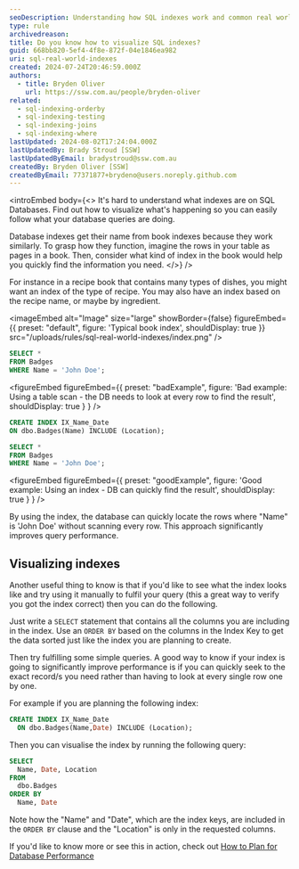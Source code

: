 ```yaml
---
seoDescription: Understanding how SQL indexes work and common real world ways of visualising them
type: rule
archivedreason:
title: Do you know how to visualize SQL indexes?
guid: 668bb820-5ef4-4f8e-872f-04e1846ea982
uri: sql-real-world-indexes
created: 2024-07-24T20:46:59.000Z
authors:
  - title: Bryden Oliver
    url: https://ssw.com.au/people/bryden-oliver
related:
  - sql-indexing-orderby
  - sql-indexing-testing
  - sql-indexing-joins
  - sql-indexing-where
lastUpdated: 2024-08-02T17:24:04.000Z
lastUpdatedBy: Brady Stroud [SSW]
lastUpdatedByEmail: bradystroud@ssw.com.au
createdBy: Bryden Oliver [SSW]
createdByEmail: 77371877+brydeno@users.noreply.github.com
---
```


<introEmbed
  body={<>
It's hard to understand what indexes are on SQL Databases. Find out how to visualize what's happening so you can easily follow what your database queries are doing.

Database indexes get their name from book indexes because they work similarly. To grasp how they function, imagine the rows in your table as pages in a book. Then, consider what kind of index in the book would help you quickly find the information you need.
  </>}
/>
<youtubeEmbed url="https://www.youtube.com/watch?v=KkRpgtwBXvI" description="Video: How to visualize SQL indexes? | Bryden Oliver | SSW Rules (3 min)" />

For instance in a recipe book that contains many types of dishes, you might want an index of the type of recipe. You may also have an index based on the recipe name, or maybe by ingredient.


<imageEmbed
  alt="Image"
  size="large"
  showBorder={false}
  figureEmbed={{
    preset: "default",
    figure: 'Typical book index',
    shouldDisplay: true
  }}
  src="/uploads/rules/sql-real-world-indexes/index.png"
/>

```sql
SELECT *
FROM Badges
WHERE Name = 'John Doe';
```

<figureEmbed figureEmbed={{
  preset: "badExample",
  figure: 'Bad example: Using a table scan - the DB needs to look at every row to find the result',
  shouldDisplay: true
} } />


```sql
CREATE INDEX IX_Name_Date
ON dbo.Badges(Name) INCLUDE (Location);

SELECT *
FROM Badges
WHERE Name = 'John Doe';
```

<figureEmbed figureEmbed={{
  preset: "goodExample",
  figure: 'Good example: Using an index - DB can quickly find the result',
  shouldDisplay: true
} } />


By using the index, the database can quickly locate the rows where "Name" is 'John Doe' without scanning every row. This approach significantly improves query performance.

## Visualizing indexes

Another useful thing to know is that if you'd like to see what the index looks like and try using it manually to fulfil your query (this a great way to verify you got the index correct) then you can do the following.

Just write a `SELECT` statement that contains all the columns you are including in the index. Use an `ORDER BY` based on the columns in the Index Key to get the data sorted just like the index you are planning to create.

Then try fulfilling some simple queries. A good way to know if your index is going to significantly improve performance is if you can quickly seek to the exact record/s you need rather than having to look at every single row one by one.

For example if you are planning the following index:

```sql
CREATE INDEX IX_Name_Date
  ON dbo.Badges(Name,Date) INCLUDE (Location);
```

Then you can visualise the index by running the following query:

```sql
SELECT
  Name, Date, Location
FROM
  dbo.Badges
ORDER BY
  Name, Date
```

Note how the "Name" and "Date", which are the index keys, are included in the `ORDER BY` clause and the "Location" is only in the requested columns.

If you'd like to know more or see this in action, check out [How to Plan for Database Performance](https://youtu.be/l18ltcOVN4I)
